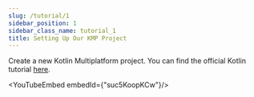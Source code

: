 ```yaml
---
slug: /tutorial/1
sidebar_position: 1
sidebar_class_name: tutorial_1
title: Setting Up Our KMP Project
---
```




Create a new Kotlin Multiplatform project. You can find the official Kotlin tutorial [here](https://www.jetbrains.com/help/kotlin-multiplatform-dev/multiplatform-getting-started.html).

<YouTubeEmbed embedId={"suc5KoopKCw"}/>


